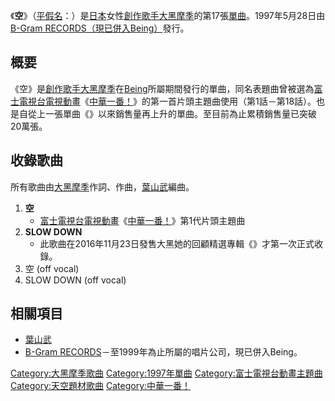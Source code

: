{{unreferenced|time=2017-03-15T07:12:55+00:00}}
{{Infobox Single 
| Name           = 空
| Artist         = [[大黑摩季|大黑摩季]] 
| Album          = {{link-ja|POWER OF DREAMS|POWER OF DREAMS}}
| A-side         = 
| B-side         = SLOW DOWN
| Released       = 1997年5月28日
| Format         = 
| Recorded       = 
| Genre          = [[日本流行音樂|J-POP]]
| Length         = 
| Label          = [[Being_(公司)|B-Gram RECORDS]]
| Writer         = 
| Producer       = 
| Certification  = * Platinum（[[日本唱片協會|日本唱片協會]]）
| Chart position = * 第4名（[[Oricon公信榜|Oricon]]）
| Last single    = {{link-ja|打起精神來|ゲンキダシテ}}<br />（1997年）
| This single    = '''空'''<br />（1997年）
| Next single    = {{lang|ja|{{link-ja|ネッ！～女、情熱～|ネッ! 〜女、情熱〜}}}}<br />（1998年）
| Misc           = 
}}
《'''空'''》（[[平假名|平假名]]：{{lang|ja|そら}}）是[[日本|日本]]女性[[創作歌手|創作歌手]][[大黑摩季|大黑摩季]]的第17張[[單曲|單曲]]。1997年5月28日由[[Being_(公司)|B-Gram RECORDS（現已併入Being）]]發行。

== 概要 ==
《空》是[[創作歌手|創作歌手]][[大黑摩季|大黑摩季]]在[[Being_(公司)|Being]]所屬期間發行的單曲，同名表題曲曾被選為[[富士電視台|富士電視台]][[電視動畫|電視動畫]]《[[中華一番！|中華一番！]]》的第一首片頭主題曲使用（第1話－第18話）。也是自從上一張單曲《{{link-ja|打起精神來|ゲンキダシテ}}》以來銷售量再上升的單曲。至目前為止累積銷售量已突破20萬張。

== 收錄歌曲 ==
所有歌曲由[[大黑摩季|大黑摩季]]作詞、作曲，[[葉山武|葉山武]]編曲。
# '''空'''
#* [[富士電視台|富士電視台]][[電視動畫|電視動畫]]《[[中華一番！|中華一番！]]》第1代片頭主題曲
# '''SLOW DOWN'''
#* 此歌曲在2016年11月23日發售大黑她的回顧精選專輯《{{link-ja|Greatest Hits 1991-2016 ～All Singles +～|Greatest Hits 1991-2016 〜All Singles +〜}}》才第一次正式收錄。
# 空 (off vocal)
# SLOW DOWN (off vocal)

== 相關項目 ==
* [[葉山武|葉山武]]
* [[Being_(公司)|B-Gram RECORDS]]－至1999年為止所屬的唱片公司，現已併入Being。

{{中華一番！}}
{{DEFAULTSORT:Sora}}
[[Category:大黑摩季歌曲|Category:大黑摩季歌曲]]
[[Category:1997年單曲|Category:1997年單曲]]
[[Category:富士電視台動畫主題曲|Category:富士電視台動畫主題曲]]
[[Category:天空題材歌曲|Category:天空題材歌曲]]
[[Category:中華一番！|Category:中華一番！]]